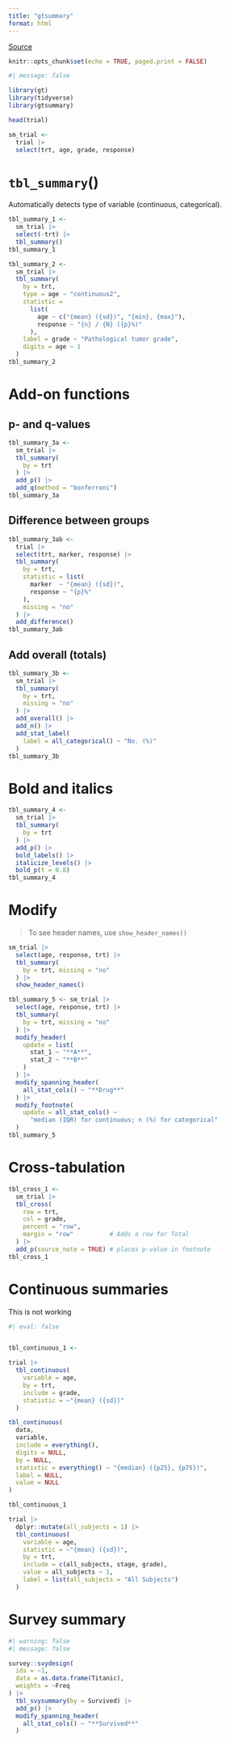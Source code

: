 ```yaml
---
title: "gtsummary"
format: html
---
```


[Source](https://www.youtube.com/watch?v=J31wxKj0x5I&t=1050s)

```r
knitr::opts_chunk$set(echo = TRUE, paged.print = FALSE)
```

```r
#| message: false

library(gt)
library(tidyverse)
library(gtsummary)
```

```r
head(trial)
```

```r
sm_trial <- 
  trial |> 
  select(trt, age, grade, response)
```

# `tbl_summary`()

Automatically detects type of variable (continuous, categorical).

```r
tbl_summary_1 <- 
  sm_trial |> 
  select(-trt) |> 
  tbl_summary()
tbl_summary_1
```

```r
tbl_summary_2 <-
  sm_trial |> 
  tbl_summary(
    by = trt,
    type = age ~ "continuous2",
    statistic = 
      list(
        age ~ c("{mean} ({sd})", "{min}, {max}"),
        response ~ "{n} / {N} ({p}%)"
      ),
    label = grade ~ "Pathological tumor grade",
    digits = age ~ 1
  )
tbl_summary_2
```

# Add-on functions

## p- and q-values

```r
tbl_summary_3a <- 
  sm_trial |> 
  tbl_summary(
    by = trt
  ) |> 
  add_p() |> 
  add_q(method = "bonferroni")
tbl_summary_3a
```

## Difference between groups

```r
tbl_summary_3ab <- 
  trial |> 
  select(trt, marker, response) |> 
  tbl_summary(
    by = trt,
    statistic = list(
      marker  ~ "{mean} ({sd})",
      response ~ "{p}%"
    ),
    missing = "no"
  ) |> 
  add_difference()
tbl_summary_3ab
```

## Add overall (totals)

```r
tbl_summary_3b <- 
  sm_trial |> 
  tbl_summary(
    by = trt,
    missing = "no"
  ) |> 
  add_overall() |> 
  add_n() |> 
  add_stat_label(
    label = all_categorical() ~ "No. (%)"
  )
tbl_summary_3b
```

# Bold and italics

```r
tbl_summary_4 <- 
  sm_trial |> 
  tbl_summary(
    by = trt
  ) |> 
  add_p() |> 
  bold_labels() |> 
  italicize_levels() |> 
  bold_p(t = 0.8)
tbl_summary_4
```

# Modify

> To see header names, use `show_header_names()`

```r
sm_trial |> 
  select(age, response, trt) |> 
  tbl_summary(
    by = trt, missing = "no"
  ) |> 
  show_header_names()
```

```r
tbl_summary_5 <- sm_trial |> 
  select(age, response, trt) |> 
  tbl_summary(
    by = trt, missing = "no"
  ) |> 
  modify_header(
    update = list(
      stat_1 ~ "**A**",
      stat_2 ~ "**B**"
    )
  ) |> 
  modify_spanning_header(
    all_stat_cols() ~ "**Drug**"
  ) |> 
  modify_footnote(
    update = all_stat_cols() ~
      "median (IQR) for continuous; n (%) for categorical"
  )
tbl_summary_5
```

# Cross-tabulation

```r
tbl_cross_1 <- 
  sm_trial |> 
  tbl_cross(
    row = trt,
    col = grade,
    percent = "row",
    margin = "row"          # Adds a row for Total
  ) |> 
  add_p(source_note = TRUE) # places p-value in footnote
tbl_cross_1
```

# Continuous summaries

This is not working

```r
#| eval: false


tbl_continuous_1 <- 

trial |> 
  tbl_continuous(
    variable = age,
    by = trt,
    include = grade,
    statistic = ~"{mean} ({sd})"
  )

tbl_continuous(
  data,
  variable,
  include = everything(),
  digits = NULL,
  by = NULL,
  statistic = everything() ~ "{median} ({p25}, {p75})",
  label = NULL,
  value = NULL
)

tbl_continuous_1

trial |>
  dplyr::mutate(all_subjects = 1) |>
  tbl_continuous(
    variable = age,
    statistic = ~"{mean} ({sd})",
    by = trt,
    include = c(all_subjects, stage, grade),
    value = all_subjects ~ 1,
    label = list(all_subjects = "All Subjects")
  )
```

# Survey summary

```r
#| warning: false
#| message: false

survey::svydesign(
  ids = ~1,
  data = as.data.frame(Titanic),
  weights = ~Freq
) |> 
  tbl_svysummary(by = Survived) |> 
  add_p() |> 
  modify_spanning_header(
    all_stat_cols() ~ "**Survived**"
  )
```


